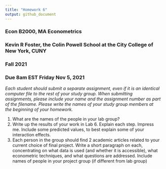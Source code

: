 ---
title: "Homework 6"
output: github_document
---
  
### Econ B2000, MA Econometrics
### Kevin R Foster, the Colin Powell School at the City College of New York, CUNY
### Fall 2021
### Due 8am EST Friday Nov 5, 2021

*Each student should submit a separate assignment, even if it is an identical computer file to the rest of your study group. When submitting assignments, please include your name and the assignment number as part of the filename. Please write the names of your study group members at the beginning of your homework.*


1. What are the names of the people in your lab group?
2. Write up the results of your work in Lab 6. Explain each step. Impress me. Include some predicted values, to best explain some of your interaction effects.
3. Each person in the group should find 2 academic articles related to your current choice of final project. Write a short paragraph on each, concentrating on what data is used (and whether it is accessible), what econometric techniques, and what questions are addressed. Include names of people in your project group (if different from lab group)

